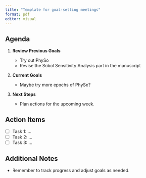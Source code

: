 ```yaml
---
title: "Template for goal-setting meetings"
format: pdf
editor: visual
---
```


## Agenda

1.  **Review Previous Goals**

    -   Try out PhySo
    -   Revise the Sobol Sensitivity Analysis part in the manuscript
2.  **Current Goals**

    -   Maybe try more epochs of PhySo?
3.  **Next Steps**
    -   Plan actions for the upcoming week.

## Action Items

-   [ ] Task 1: ...
-   [ ] Task 2: ...
-   [ ] Task 3: ...

## Additional Notes

-   Remember to track progress and adjust goals as needed.
